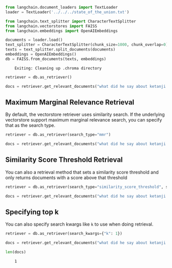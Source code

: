 ```python
from langchain.document_loaders import TextLoader
loader = TextLoader('../../../state_of_the_union.txt')
```


```python
from langchain.text_splitter import CharacterTextSplitter
from langchain.vectorstores import FAISS
from langchain.embeddings import OpenAIEmbeddings

documents = loader.load()
text_splitter = CharacterTextSplitter(chunk_size=1000, chunk_overlap=0)
texts = text_splitter.split_documents(documents)
embeddings = OpenAIEmbeddings()
db = FAISS.from_documents(texts, embeddings)
```

<CodeOutputBlock lang="python">

```
    Exiting: Cleaning up .chroma directory
```

</CodeOutputBlock>


```python
retriever = db.as_retriever()
```


```python
docs = retriever.get_relevant_documents("what did he say about ketanji brown jackson")
```

## Maximum Marginal Relevance Retrieval
By default, the vectorstore retriever uses similarity search. If the underlying vectorstore support maximum marginal relevance search, you can specify that as the search type.


```python
retriever = db.as_retriever(search_type="mmr")
```


```python
docs = retriever.get_relevant_documents("what did he say about ketanji brown jackson")
```

## Similarity Score Threshold Retrieval

You can also a retrieval method that sets a similarity score threshold and only returns documents with a score above that threshold


```python
retriever = db.as_retriever(search_type="similarity_score_threshold", search_kwargs={"score_threshold": .5})
```


```python
docs = retriever.get_relevant_documents("what did he say about ketanji brown jackson")
```

## Specifying top k
You can also specify search kwargs like `k` to use when doing retrieval.


```python
retriever = db.as_retriever(search_kwargs={"k": 1})
```


```python
docs = retriever.get_relevant_documents("what did he say about ketanji brown jackson")
```


```python
len(docs)
```

<CodeOutputBlock lang="python">

```
    1
```

</CodeOutputBlock>
